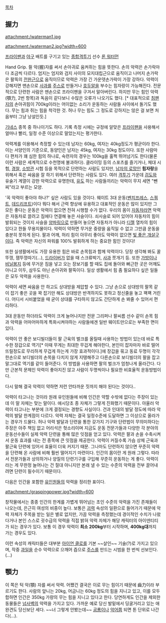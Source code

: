 [[목차]]

== 握力 ==
attachment:/waterman1.jpg

attachment:/waterman2.jpg?width=600

[[프라이팬]]과 [[야구]] 배트를 구기고 있는 [[종합격투기]] 선수 [[론 워터먼]]
 
Hand Grip. 쥘 악(握)자를 써서 손아귀로 움켜쥐는 힘을 뜻한다. 손의 악력은 손가락마다 조금씩 다르다. 엄지는 엄지와 검지 사이의 모지대립근으로 움직이고 나머지 손가락은 팔뚝의 [[전완근]]으로 움직이므로 악력은 가장 긴 가운뎃손가락이 가장 강하다. 악력이 강해지면 맨손으로 [[사과]]를 [[주스]]로 만들거나 [[호두]]알을 부수는 힘자랑이 가능해진다. 전문적으로 단련한 사람은 맨손으로 프라이팬을 구겨서 말아버린다. 하지만 무는 힘인 악력(顎力, 2번 항목)과 독음이 같다보니 수많은 오류가 나오기도 했다. [* 대표적으로 [[침팬지]]의 손아귀힘이 700kg이라는 어이없는 소리가 운동하는 사람들 사이에서 돌기도 했다. 무는 힘과 쥐는 힘을 착각한 것. 허나 무는 힘도 그 정도로 강하지는 않은 걸 보면 처음부터 그냥 낭설인듯.]

[[기네스]] 종목 중 하나이기도 하다. 기록 측정 시에는 규정에 알맞은 [[프라이팬]]을 사용해서 얼마나 빨리, 일정 수준 이상으로 말았는지는 평가한다. 

악력계를 이용해서 측정할 수 있는데 남자는 60kg, 여자는 40kg정도가 평균이라 한다. 이는 서양인의 기준으로, 동양인은 남자는 45kg, 여자는 30kg 정도이다. 또한 사람마다 편차가 꽤 심한 힘의 하나로, 숙련자의 경우는 100kg을 훌쩍 뛰어넘기도 한다(물론 이런 사람은 세계적으로 수천명에 불과하다). 클라이밍 등의 스포츠를 즐기거나, 체대 시험, [[경찰]], [[소방관]] 시험 등을 목적으로 단련하는 사람도 있지만, [[남자의 로망]]인 '''힘자랑'''을 위해서 혹은 싸움을 잘 하기 위해서 단련하는 사람도 있다. 여러 [[격투기]] 가운데 [[검도]]와 유술기 계열이 강한 악력으로 유명한데, [[유도]] 하는 사람들끼리는 악력이 무지 세면 "뺀찌"라고 부르는 모양.

'꼭 악력이 좋아야 하나?' 싶은 사람도 있을 것이다. 웨이트 3대 운동([[벤치프레스]], [[스쿼트]], [[데드리프트]])이다 뭐다 해서 근력 향상에 유용하고 대표적인 운동은 많이 있지만 그 모든 좋다는 운동은 악력이 없으면 전혀 시행할 수가 없다. 우리의 몸이 [[자동차]]라면 악력은 자동차로 끌려고 짐에다 연결해 놓은 사슬이다. 쇠사슬로 되어 있어야 자동차의 힘이 발휘되는 것이지 사슬을 [[양파링]]으로 만들어 놓으면 자동차가 아니라 [[디젤]] 열차의 힘이 있다고 한들 무용지물이다. 악력이 약하면 무거운 중량을 움직일 수 없고 그만큼 운동을 충분히 못하게 된다. 팔과 어깨, 허리 힘이 아무리 좋아도 악력이 없으면 [[빛 좋은 개살구]]이다. 즉 악력은 자신의 파워를 100% 발휘하게 하는 중요한 힘인 것이다!

또한 실생활에서도 가장 유용한 힘은 바로 손목힘과 함께 악력이다. 당장 생각해 봐도 꿀뚜껑, 잼뚜껑따기(...), [[드라이버]]가 없을 때 스크류박기, [[사과]] 쪼개기 등. 또한 [[가방]]이나 [[비닐]]봉지 등에 무거운 짐을 넣고 오는 장보기를 할 때도 집에 돌아와 뻐근한 곳은 어깨도 아니고 이두, 삼두도 아닌 손아귀와 팔뚝이다. 일상 생활에서 힘 좀 필요하다 싶은 일들은 모두 악력을 사용한다.

악력이 세면 싸움을 안 하고도 상대방을 제압할 수 있다. 그냥 손으로 상대방의 팔목 같이 잡기 좋은 곳을 꽉 잡기만 해도 상대방은 반격하지도 못하고 정신줄을 놓고 꽥꽥 거린다. 어디서 시비붙었을 때 굳이 상대를 구타하지 않고도 간단하게 손 봐줄 수 있어서 편리하다.

3대 운동만 하더라도 악력이 크게 늘어나지만 전문 그리퍼나 팔씨름 선수 같이 손목 힘과 악력을 어마어마하게 특화시켜야하는 사람들에겐 일반 웨이트만으로는 부족한 면이 있다.

악력이 안 좋은 보디빌더들이 팔 근육의 벌크를 올릴때 사용하는 방법이 있는데 바로 특수한 장갑으로 역기[* 이때 무게는 최대한 무겁게 해야한다, 본인이 잡자마자 바로 떨어뜨릴정도로 무리하게 무겁게 하는게 가장 효과적이다.]에 장갑을 묶고 동료 두명이 각각 한손으로 보디빌더의 손목을 다치지 않게 지탱해주고 다른손으로 보디빌더의 팔을 잡고 말그대로 역기를 같이 들어준다. 이 방법을 사용하면 팔의 벌크가 엄청나게 올라간다. 다만 근본적 문제인 악력이 좋아지진 않고 사람이 두명씩이나 필요한 비효율적 운동방법이다.

다시 말해 결국 악력이 약하면 저런 안타까운 짓까지 해야 된다는 것이다..

악력이 타고나는 것이라 원래 유인원들에 비해 인간은 약할 수밖에 없다는 주장이 있는데 이 말 자체는 맞는 말이다. 애시당초 종 자체가 그렇게 진화했기 때문이다. 아울러 악력이 타고나는 부분에 크게 결정되는 경향도 사실이다. 건과 인대의 발달 정도에 따라 악력의 발달 한계점이 다르다. 악력 자체는 결국 일정수준에 도달하면 그 이상으로 올라가는 경우가 드물다. 
허나 악력 발달과 단련을 통한 갖가지 기구와 단련법이 무의미하다는 주장은 아주 책임 없고 어리석은 헛소리이며 지금도 운동 전문가들과 다양한 각 분야의 운동선수들이 실제 악력 단련을 통해 많은 잇점을 얻고 있다. 악력은 팔과 손을 수축시켜서 운동 효과를 내는 전 종목에 큰 잇점을 제공한다. 악력이 커질수록 가슴 상체 근육과 팔근육 단련에 있어서 효율이 더욱 커지기 때문. 
그나마도 단련하지 않으면 꾸준히 악력을 단련해 온 사람에 비해 훨씬 떨어지기 마련이다. 인간의 몸이란 게 원래 그렇다.
따라서 전문가들과 상의하거나 양질의 단련기구를 구입해 꾸준히 운동하는 게 좋다. 악력이라는 게 무한정 늘어나는 건 절대 아니지만 본래 낼 수 있는 수준의 악력을 전부 끌어내려면 단련이 필수이기 때문이다. 

다음은 인간을 포함한 [[유인원]]들의 악력을 정리한 표이다.

attachment:/graspingpower.jpg?width=600

창작물에서는 종종 인간의 한계를 가볍게 뛰어넘는 초인 수준의 악력을 가진 존재들이 나오는데, 은근히 여성의 비중이 높다. 보통은 [[괴력]] 속성의 일환으로 들어가기 때문에 악력 자체가 주목을 받는 일은 별로 없지만, 가끔 악력을 측정했는데 경이적인 수치가 나왔다거나 본인 스스로 굇수급의 악력을 직접 밝혀 악력 자체가 해당 캐릭터의 아이덴티티가 되는 경우가 있다. 보통 이 경우 악력이 '''최소 200kg'''부터 시작하며, '''400kg대'''까지 가는 경우도 있다.

이런 속성의 캐릭터들은 대부분 [[아이언 클로]]를 기본 ~~살인~~ 기술(?)로 가지고 있으며, 작중 [[과일]]을 순수 악력으로 으깨어 즙으로 [[주스]]를 만드는 시범을 한 번씩 선보인다.(...)

== 顎力 ==
이 쪽은 턱 악(顎) 자를 써서 악력. 어쨌건 결국은 이로 무는 힘이기 때문에 齒力이라 부르기도 한다. 사람의 앞니는 20kg, 어금니는 60kg 정도의 힘을 지니고 있고, 이를 모두 합하면 인간은 350kg 가량의 무는 힘을 지니고 있다고 한다. 당연하게도 인간을 제외한 동물들은 [[넘사벽]]의 악력을 가지고 있다. 가까운 예로 당신 발밑에서 딩굴거리고 있는 애완견도 당신보단 세다. ~~너 그렇게 안봤는데~~ [[공룡]]이나 [[악어]]쯤 되면 톤 단위로 나간다(...).
